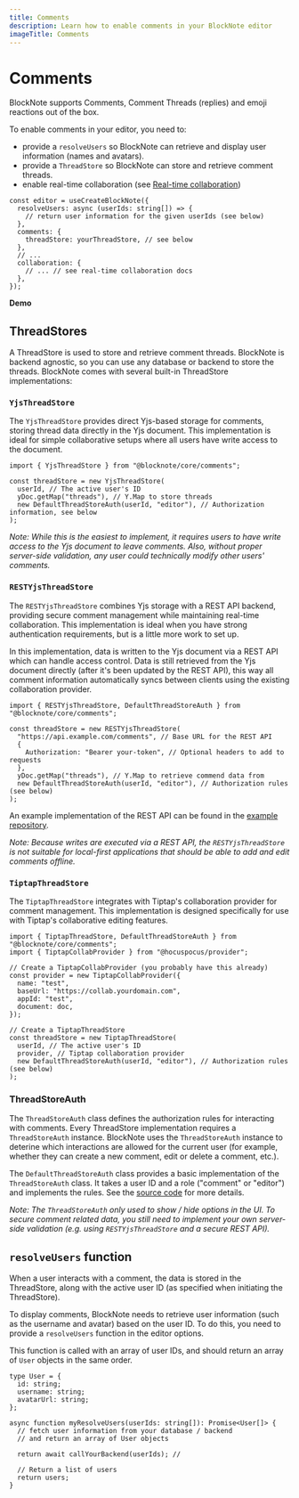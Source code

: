 ```yaml
---
title: Comments
description: Learn how to enable comments in your BlockNote editor
imageTitle: Comments
---
```



# Comments

BlockNote supports Comments, Comment Threads (replies) and emoji reactions out of the box.

To enable comments in your editor, you need to:

- provide a `resolveUsers` so BlockNote can retrieve and display user information (names and avatars).
- provide a `ThreadStore` so BlockNote can store and retrieve comment threads.
- enable real-time collaboration (see [Real-time collaboration](/docs/collaboration/real-time-collaboration))

```tsx
const editor = useCreateBlockNote({
  resolveUsers: async (userIds: string[]) => {
    // return user information for the given userIds (see below)
  },
  comments: {
    threadStore: yourThreadStore, // see below
  },
  // ...
  collaboration: {
    // ... // see real-time collaboration docs
  },
});
```

**Demo**

<Example name="collaboration/comments" />

## ThreadStores

A ThreadStore is used to store and retrieve comment threads. BlockNote is backend agnostic, so you can use any database or backend to store the threads.
BlockNote comes with several built-in ThreadStore implementations:

### `YjsThreadStore`

The `YjsThreadStore` provides direct Yjs-based storage for comments, storing thread data directly in the Yjs document. This implementation is ideal for simple collaborative setups where all users have write access to the document.

```tsx
import { YjsThreadStore } from "@blocknote/core/comments";

const threadStore = new YjsThreadStore(
  userId, // The active user's ID
  yDoc.getMap("threads"), // Y.Map to store threads
  new DefaultThreadStoreAuth(userId, "editor"), // Authorization information, see below
);
```

_Note: While this is the easiest to implement, it requires users to have write access to the Yjs document to leave comments. Also, without proper server-side validation, any user could technically modify other users' comments._

### `RESTYjsThreadStore`

The `RESTYjsThreadStore` combines Yjs storage with a REST API backend, providing secure comment management while maintaining real-time collaboration. This implementation is ideal when you have strong authentication requirements, but is a little more work to set up.

In this implementation, data is written to the Yjs document via a REST API which can handle access control. Data is still retrieved from the Yjs document directly (after it's been updated by the REST API), this way all comment information automatically syncs between clients using the existing collaboration provider.

```tsx
import { RESTYjsThreadStore, DefaultThreadStoreAuth } from "@blocknote/core/comments";

const threadStore = new RESTYjsThreadStore(
  "https://api.example.com/comments", // Base URL for the REST API
  {
    Authorization: "Bearer your-token", // Optional headers to add to requests
  },
  yDoc.getMap("threads"), // Y.Map to retrieve commend data from
  new DefaultThreadStoreAuth(userId, "editor"), // Authorization rules (see below)
);
```

An example implementation of the REST API can be found in the [example repository](https://github.com/TypeCellOS/BlockNote-demo-nextjs-hocuspocus).

_Note: Because writes are executed via a REST API, the `RESTYjsThreadStore` is not suitable for local-first applications that should be able to add and edit comments offline._

### `TiptapThreadStore`

The `TiptapThreadStore` integrates with Tiptap's collaboration provider for comment management. This implementation is designed specifically for use with Tiptap's collaborative editing features.

```tsx
import { TiptapThreadStore, DefaultThreadStoreAuth } from "@blocknote/core/comments";
import { TiptapCollabProvider } from "@hocuspocus/provider";

// Create a TiptapCollabProvider (you probably have this already)
const provider = new TiptapCollabProvider({
  name: "test",
  baseUrl: "https://collab.yourdomain.com",
  appId: "test",
  document: doc,
});

// Create a TiptapThreadStore
const threadStore = new TiptapThreadStore(
  userId, // The active user's ID
  provider, // Tiptap collaboration provider
  new DefaultThreadStoreAuth(userId, "editor"), // Authorization rules (see below)
);
```

### ThreadStoreAuth

The `ThreadStoreAuth` class defines the authorization rules for interacting with comments. Every ThreadStore implementation requires a `ThreadStoreAuth` instance. BlockNote uses the `ThreadStoreAuth` instance to deterine which interactions are allowed for the current user (for example, whether they can create a new comment, edit or delete a comment, etc.).

The `DefaultThreadStoreAuth` class provides a basic implementation of the `ThreadStoreAuth` class. It takes a user ID and a role ("comment" or "editor") and implements the rules. See the [source code](https://github.com/TypeCellOS/BlockNote/blob/main/packages/core/src/comments/threadstore/DefaultThreadStoreAuth.ts) for more details.

_Note: The `ThreadStoreAuth` only used to show / hide options in the UI. To secure comment related data, you still need to implement your own server-side validation (e.g. using `RESTYjsThreadStore` and a secure REST API)._

## `resolveUsers` function

When a user interacts with a comment, the data is stored in the ThreadStore, along with the active user ID (as specified when initiating the ThreadStore).

To display comments, BlockNote needs to retrieve user information (such as the username and avatar) based on the user ID. To do this, you need to provide a `resolveUsers` function in the editor options.

This function is called with an array of user IDs, and should return an array of `User` objects in the same order.

```tsx
type User = {
  id: string;
  username: string;
  avatarUrl: string;
};

async function myResolveUsers(userIds: string[]): Promise<User[]> {
  // fetch user information from your database / backend
  // and return an array of User objects

  return await callYourBackend(userIds); //

  // Return a list of users
  return users;
}
```
